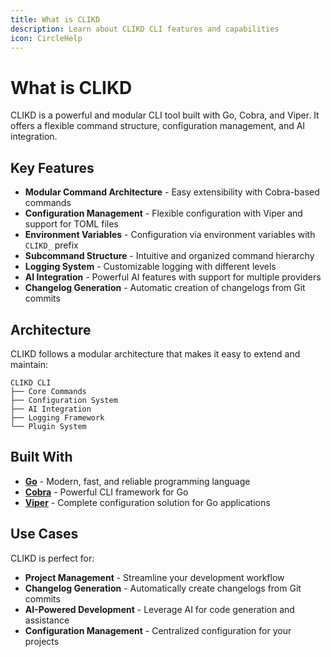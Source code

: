 ```yaml
---
title: What is CLIKD
description: Learn about CLIKD CLI features and capabilities
icon: CircleHelp
---
```


# What is CLIKD

CLIKD is a powerful and modular CLI tool built with Go, Cobra, and Viper. It offers a flexible command structure, configuration management, and AI integration.

## Key Features

- **Modular Command Architecture** - Easy extensibility with Cobra-based commands
- **Configuration Management** - Flexible configuration with Viper and support for TOML files
- **Environment Variables** - Configuration via environment variables with `CLIKD_` prefix
- **Subcommand Structure** - Intuitive and organized command hierarchy
- **Logging System** - Customizable logging with different levels
- **AI Integration** - Powerful AI features with support for multiple providers
- **Changelog Generation** - Automatic creation of changelogs from Git commits

## Architecture

CLIKD follows a modular architecture that makes it easy to extend and maintain:

```
CLIKD CLI
├── Core Commands
├── Configuration System
├── AI Integration
├── Logging Framework
└── Plugin System
```

## Built With

- **[Go](https://golang.org/)** - Modern, fast, and reliable programming language
- **[Cobra](https://github.com/spf13/cobra)** - Powerful CLI framework for Go
- **[Viper](https://github.com/spf13/viper)** - Complete configuration solution for Go applications

## Use Cases

CLIKD is perfect for:

- **Project Management** - Streamline your development workflow
- **Changelog Generation** - Automatically create changelogs from Git commits
- **AI-Powered Development** - Leverage AI for code generation and assistance
- **Configuration Management** - Centralized configuration for your projects 
